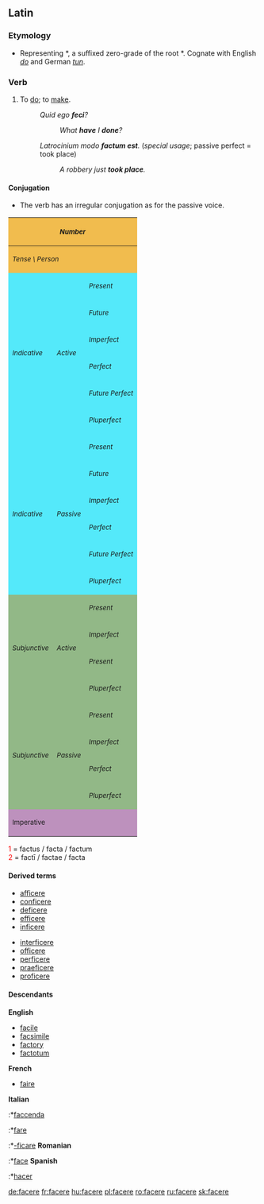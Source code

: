 ==Latin==

===Etymology===
*Representing {{PIE.|la}} *{{term||dʰh₁-k-}}, a suffixed zero-grade of the root *{{term||dʰeh₁-|put, arrange}}. Cognate with English ''[[do]]'' and German ''[[tun]]''.

===Verb===
{{la-verb|facio|faciō|facere|facere|feci|fēcī|factum|factum}}

# To [[do]]; to [[make]].
#:''Quid ego '''feci'''?'' 
#::''What '''have''' I '''done'''?''
#:''Latrocinium modo '''factum est'''.'' (''special usage''; passive perfect = took place)
#::''A robbery just '''took place'''.''

====Conjugation====
*The verb has an irregular conjugation as for the passive voice.

{| border="1" cellpadding="2"
!style="background:#F1BC4E;" colspan=3| <small>''Number''
!style="background:#F1BC4E;" colspan=3| <small>''Singular''
!style="background:#F1BC4E;" colspan=3| <small>''Plural''
|-
!style="background:#F1BC4E;" colspan=3| <small>''Tense \ Person''
!style="background:#F1BC4E;"| <small>''1.''
!style="background:#F1BC4E;"| <small>''2.''
!style="background:#F1BC4E;"| <small>''3.''
!style="background:#F1BC4E;"| <small>''11.''
!style="background:#F1BC4E;"| <small>''22.''
!style="background:#F1BC4E;"| <small>''33.''
|-
!style="background:#54E9FA;" rowspan=6|<small>''Indicative''
!style="background:#54E9FA;" rowspan=6|<small>''Active''
!style="background:#54E9FA;"|<small>''Present''
|style="background:#FBFCE4;"|[[facio|faciō]]
|style="background:#FBFCE4;"|[[facis]]
|style="background:#FBFCE4;"|[[facit]]
|style="background:#FBFCE4;"|[[facimus]]
|style="background:#FBFCE4;"|[[facitis]]
|style="background:#FBFCE4;"|[[faciunt]]
|-
!style="background:#54E9FA;"| <small>''Future''
|style="background:#FBFCE4;"|[[faciam]]
|style="background:#FBFCE4;"|[[faciēs]]
|style="background:#FBFCE4;"|[[faciet]]
|style="background:#FBFCE4;"|[[faciēmus]]
|style="background:#FBFCE4;"|[[faciētis]]
|style="background:#FBFCE4;"|[[facient]]
|-
!style="background:#54E9FA;"| <small>''Imperfect''
|style="background:#FBFCE4;"|[[faciēbam]]
|style="background:#FBFCE4;"|[[faciēbās]]
|style="background:#FBFCE4;"|[[faciēbat]]
|style="background:#FBFCE4;"|[[faciēbāmus]]
|style="background:#FBFCE4;"|[[faciēbātis]]
|style="background:#FBFCE4;"|[[faciēbant]]
|-
!style="background:#54E9FA;"| <small>''Perfect''
|style="background:#FBFCE4;"|[[fēci|fecī]]
|style="background:#FBFCE4;"|[[fecisti|fēcistī]]
|style="background:#FBFCE4;"|[[fēcit]]
|style="background:#FBFCE4;"|[[fēcimus]]
|style="background:#FBFCE4;"|[[fēcistis]]
|style="background:#FBFCE4;"|[[fecerunt|fēcērunt]]
|-
!style="background:#54E9FA;"| <small>''Future Perfect''
|style="background:#FBFCE4;"|[[fecero|fēcerō]]
|style="background:#FBFCE4;"|[[fēceris]]
|style="background:#FBFCE4;"|[[fēcerit]]
|style="background:#FBFCE4;"|[[fēcerimus]]
|style="background:#FBFCE4;"|[[fēceritis]]
|style="background:#FBFCE4;"|[[fēcerint]]
|-
!style="background:#54E9FA;"| <small>''Pluperfect''
|style="background:#FBFCE4;"|[[feceram|fēceram]]
|style="background:#FBFCE4;"|[[feceras|fēcerās]]
|style="background:#FBFCE4;"|[[fecerat|fēcerat]]
|style="background:#FBFCE4;"|[[feceramus|fēcerāmus]]
|style="background:#FBFCE4;"|[[feceratis|fēcerātis]]
|style="background:#FBFCE4;"|[[fecerant|fēcerant]]
|-
!style="background:#54E9FA;" rowspan=6|<small>''Indicative''
!style="background:#54E9FA;" rowspan=6|<small>''Passive''
!style="background:#54E9FA;"|<small>''Present''
|style="background:#FBFCE4;"|[[fiō]]
|style="background:#FBFCE4;"|[[fis]]
|style="background:#FBFCE4;"|[[fit]]
|style="background:#FBFCE4;"|[[fimus]]
|style="background:#FBFCE4;"|[[fitis]]
|style="background:#FBFCE4;"|[[fiunt]]
|-
!style="background:#54E9FA;"| <small>''Future''
|style="background:#FBFCE4;"|[[fiam]]
|style="background:#FBFCE4;"|[[fies|fiēs]]
|style="background:#FBFCE4;"|[[fiet]]
|style="background:#FBFCE4;"|[[fiemus|fiēmus]]
|style="background:#FBFCE4;"|[[fietis|fiētis]]
|style="background:#FBFCE4;"|[[fient]]
|-
!style="background:#54E9FA;"| <small>''Imperfect''
|style="background:#FBFCE4;"|[[fiebam|fiēbam]]
|style="background:#FBFCE4;"|[[fiebas|fiēbās]]
|style="background:#FBFCE4;"|[[fiebat|fiēbat]]
|style="background:#FBFCE4;"|[[fiebamus|fiēbāmus]]
|style="background:#FBFCE4;"|[[fiebatis|fiēbātis]]
|style="background:#FBFCE4;"|[[fiebant|fiēbant]]
|-
!style="background:#54E9FA;"| <small>''Perfect''
|style="background:#FBFCE4;"|[[factus]]<font color="red"><sup>1</sup></font><br>[[sum]]
|style="background:#FBFCE4;"|[[factus]]<font color="red"><sup>1</sup></font><br>[[es]]
|style="background:#FBFCE4;"|[[factus]]<font color="red"><sup>1</sup></font><br>[[est]]
|style="background:#FBFCE4;"|[[facti|factī]]<font color="red"><sup>2</sup></font><br>[[sumus]]
|style="background:#FBFCE4;"|[[facti|factī]]<font color="red"><sup>2</sup></font><br>[[estis]]
|style="background:#FBFCE4;"|[[facti|factī]]<font color="red"><sup>2</sup></font><br>[[sunt]]
|-
!style="background:#54E9FA;"| <small>''Future Perfect''
|style="background:#FBFCE4;"|[[factus]]<font color="red"><sup>1</sup></font><br>[[ero|erō]]
|style="background:#FBFCE4;"|[[factus]]<font color="red"><sup>1</sup></font><br>[[eris]]
|style="background:#FBFCE4;"|[[factus]]<font color="red"><sup>1</sup></font><br>[[erit]]
|style="background:#FBFCE4;"|[[facti|factī]]<font color="red"><sup>2</sup></font><br>[[erimus]]
|style="background:#FBFCE4;"|[[facti|factī]]<font color="red"><sup>2</sup></font><br>[[eritis]]
|style="background:#FBFCE4;"|[[facti|factī]]<font color="red"><sup>2</sup></font><br>[[erunt]]
|-
!style="background:#54E9FA;"| <small>''Pluperfect''
|style="background:#FBFCE4;"|[[factus]]<font color="red"><sup>1</sup></font><br>[[eram]]
|style="background:#FBFCE4;"|[[factus]]<font color="red"><sup>1</sup></font><br>[[eras|erās]]
|style="background:#FBFCE4;"|[[factus]]<font color="red"><sup>1</sup></font><br>[[erat]]
|style="background:#FBFCE4;"|[[facti|factī]]<font color="red"><sup>2</sup></font><br>[[eramus|erāmus]]
|style="background:#FBFCE4;"|[[facti|factī]]<font color="red"><sup>2</sup></font><br>[[eratis|erātis]]
|style="background:#FBFCE4;"|[[facti|factī]]<font color="red"><sup>2</sup></font><br>[[erant]]
|-
!style="background:#92B887;" rowspan=4|<small>''Subjunctive''
!style="background:#92B887;" rowspan=4|<small>''Active''
!style="background:#92B887;"|<small>''Present''
|style="background:#E7FEE9;"|[[faciam]]
|style="background:#E7FEE9;"|[[facias|faciās]]
|style="background:#E7FEE9;"|[[faciat]]
|style="background:#E7FEE9;"|[[faciamus|faciāmus]]
|style="background:#E7FEE9;"|[[faciatis|faciātis]]
|style="background:#E7FEE9;"|[[faciant]]
|-
!style="background:#92B887;"|<small>''Imperfect''
|style="background:#E7FEE9;"|[[facerem]]
|style="background:#E7FEE9;"|[[faceres|facerēs]]
|style="background:#E7FEE9;"|[[faceret]]
|style="background:#E7FEE9;"|[[faceremus|facerēmus]]
|style="background:#E7FEE9;"|[[faceretis|facerētis]]
|style="background:#E7FEE9;"|[[facerent]]
|-
!style="background:#92B887;"|<small>''Present''
|style="background:#E7FEE9;"|[[fecerim]]
|style="background:#E7FEE9;"|[[feceris|feceris]]
|style="background:#E7FEE9;"|[[fecerit]]
|style="background:#E7FEE9;"|[[fecerimus|fecerimus]]
|style="background:#E7FEE9;"|[[feceritis|feceritis]]
|style="background:#E7FEE9;"|[[fecerint]]
|-
!style="background:#92B887;"|<small>''Pluperfect''
|style="background:#E7FEE9;"|[[fecissem|fēcissem]]
|style="background:#E7FEE9;"|[[fecisses|fēcissēs]]
|style="background:#E7FEE9;"|[[fecisset|fēcisset]]
|style="background:#E7FEE9;"|[[fecissemus|fēcissēmus]]
|style="background:#E7FEE9;"|[[fecissetis|fēcissētis]]
|style="background:#E7FEE9;"|[[fecissent|fēcissent]]
|-
!style="background:#92B887;" rowspan=4|<small>''Subjunctive''
!style="background:#92B887;" rowspan=4|<small>''Passive
''
!style="background:#92B887;"|<small>''Present''
|style="background:#E7FEE9;"|[[fiam]]
|style="background:#E7FEE9;"|[[fias]]
|style="background:#E7FEE9;"|[[fiat]]
|style="background:#E7FEE9;"|[[fiamus|fiamus]]
|style="background:#E7FEE9;"|[[fiatis|fiatis]]
|style="background:#E7FEE9;"|[[fiant]]
|-
!style="background:#92B887;"|<small>''Imperfect''
|style="background:#E7FEE9;"|[[fierem]]
|style="background:#E7FEE9;"|[[fieres|fierēs]]
|style="background:#E7FEE9;"|[[fieret]]
|style="background:#E7FEE9;"|[[fieremus|fierēmus]]
|style="background:#E7FEE9;"|[[fieretis|fierētis]]
|style="background:#E7FEE9;"|[[fierent]]
|-
!style="background:#92B887;"|<small>''Perfect''
|style="background:#E7FEE9;"|[[factus]]<font color="red"><sup>1</sup></font><br>[[sim]]
|style="background:#E7FEE9;"|[[factus]]<font color="red"><sup>1</sup></font><br>[[sis|sīs]]
|style="background:#E7FEE9;"|[[factus]]<font color="red"><sup>1</sup></font><br>[[sit]]
|style="background:#E7FEE9;"|[[facti|factī]]<font color="red"><sup>2</sup></font><br>[[simus|sīmus]]
|style="background:#E7FEE9;"|[[facti|factī]]<font color="red"><sup>2</sup></font><br>[[sitis|sītis]]
|style="background:#E7FEE9;"|[[facti|factī]]<font color="red"><sup>2</sup></font><br>[[sint]]
|-
!style="background:#92B887;"|<small>''Pluperfect''
|style="background:#E7FEE9;"|[[factus]]<font color="red"><sup>1</sup></font><br>[[essem]]
|style="background:#E7FEE9;"|[[factus]]<font color="red"><sup>1</sup></font><br>[[esses|essēs]]
|style="background:#E7FEE9;"|[[factus]]<font color="red"><sup>1</sup></font><br>[[esset]]
|style="background:#E7FEE9;"|[[facti|factī]]<font color="red"><sup>2</sup></font><br>[[essemus|essēmus]]
|style="background:#E7FEE9;"|[[facti|factī]]<font color="red"><sup>2</sup></font><br>[[essetis|essētis]]
|style="background:#E7FEE9;"|[[facti|factī]]<font color="red"><sup>2</sup></font><br>[[essent]]
|-
!style="background:#BD91BD;" colspan=3| <small>Imperative
|style="background:#FCF2E9;" align="center"|——
|style="background:#FCF2E9;" align="center"|[[fac#Latin|fac]]
|style="background:#FCF2E9;" align="center"|——
|style="background:#FCF2E9;" align="center"|——
|style="background:#FCF2E9;" align="center"|[[facite]]
|style="background:#FCF2E9;" align="center"|——
|}

<font color="red"> 1 </font> = factus / facta / factum  <br>
<font color="red"> 2 </font> = factī / factae / facta <br>

====Derived terms====
{{top3}}
*[[afficere]]
*[[conficere]]
*[[deficere]]
*[[efficere]]
*[[inficere]]
{{mid2}}
*[[interficere]]
*[[officere]]
*[[perficere]]
*[[praeficere]]
*[[proficere]]
{{bottom}}

====Descendants====
{{top3}}
'''English'''
*[[facile]]
*[[facsimile]]
*[[factory]]
*[[factotum]]
{{mid3}}
'''French'''
*[[faire]]
{{mid3}}
'''Italian'''
:*[[faccenda]]
:*[[fare]]
:*[[-ficare]]
{{mid3}}
'''Romanian'''
:*[[face#Romanian|face]]
{{mid3}}
'''Spanish'''
:*[[hacer]]
{{bottom}}

[[de:facere]]
[[fr:facere]]
[[hu:facere]]
[[pl:facere]]
[[ro:facere]]
[[ru:facere]]
[[sk:facere]]